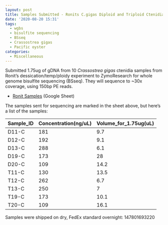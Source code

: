 ```yaml
---
layout: post
title: Samples Submitted - Ronits C.gigas Diploid and Triploid Ctenidia to ZymoResearch for WGBS
date: '2020-08-20 15:31'
tags:
  - wgbs
  - bisulfite sequencing
  - BSseq
  - Crassostrea gigas
  - Pacific oyster
categories:
  - Miscellaneous
---
```

Submitted 1.75ug of gDNA from 10 _Crassostrea gigas_ ctenidia samples from Ronit's dessication/temp/ploidy experiment to ZymoResearch for whole genome bisulfite sequencing (BSseq). They will sequence to ~30x coverage, using 150bp PE reads.

- [Ronit Samples](https://docs.google.com/spreadsheets/d/1QfEV4wUp3jgChxHhpaYsVswZEem3t3uQATNk4bB_XIU/edit?usp=sharing) (Google Sheet)

The samples sent for sequencing are marked in the sheet above, but here's a list of the samples:

| Sample_ID | Concentration(ng/uL) | Volume_for_1.75ug(uL) |
|-----------|----------------------|-----------------------|
| D11-C     | 181                  | 9.7                   |
| D12-C     | 192                  | 9.1                   |
| D13-C     | 288                  | 6.1                   |
| D19-C     | 173                  | 28                    |
| D20-C     | 109                  | 14.2                  |
| T11-C     | 130                  | 13.5                  |
| T12-C     | 262                  | 6.7                   |
| T13-C     | 250                  | 7                     |
| T19-C     | 173                  | 10.1                  |
| T20-C     | 109                  | 16.1                  |


Samples were shipped on dry, FedEx standard overnight: 147801693220
